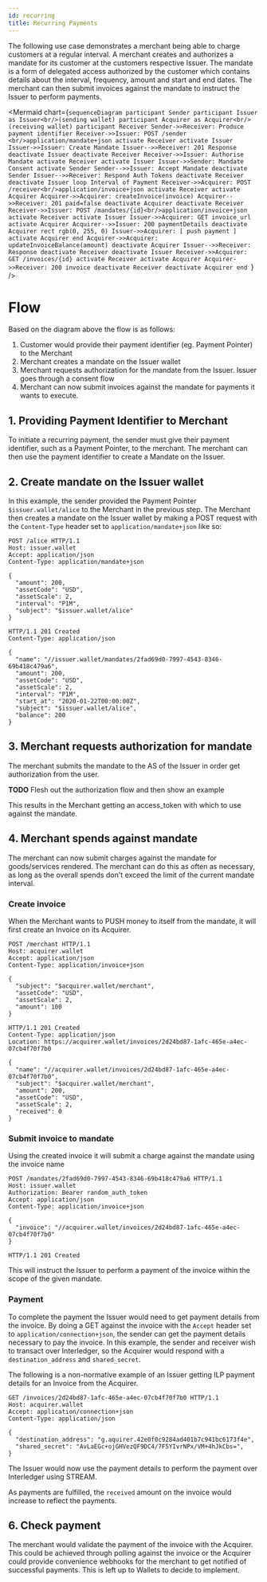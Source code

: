 ```yaml
---
id: recurring
title: Recurring Payments
---
```


The following use case demonstrates a merchant being able to charge customers at a regular interval. A merchant creates
and authorizes a mandate for its customer at the customers respective Issuer. The mandate is a form of delegated access
authorized by the customer which contains details about the interval, 
frequency, amount and start and end dates. The merchant can then submit invoices against the mandate to instruct
the Issuer to perform payments.

<Mermaid chart={`sequenceDiagram
participant Sender
participant Issuer as Issuer<br/>(sending wallet)
participant Acquirer as Acquirer<br/>(receiving wallet)
participant Receiver
Sender->>Receiver: Produce payment identifier
Receiver->>Issuer: POST /sender <br/>application/mandate+json
activate Receiver
activate Issuer
Issuer->>Issuer: Create Mandate
Issuer-->>Receiver: 201 Response
deactivate Issuer
deactivate Receiver
Receiver->>Issuer: Authorise Mandate
activate Receiver
activate Issuer
    Issuer->>Sender: Mandate Consent
    activate Sender
    Sender-->>Issuer: Accept Mandate
    deactivate Sender
Issuer-->>Receiver: Respond Auth Tokens
deactivate Receiver
deactivate Issuer
loop Interval of Payment
Receiver->>Acquirer: POST /receiver<br/>application/invoice+json
activate Receiver
activate Acquirer
Acquirer->>Acquirer: createInvoice(invoice)
Acquirer-->>Receiver: 201 paid=false
deactivate Acquirer
deactivate Receiver
Receiver->>Issuer: POST /mandates/{id}<br/>application/invoice+json
activate Receiver
activate Issuer
Issuer->>Acquirer: GET invoice_url
activate Acquirer
Acquirer-->>Issuer: 200 paymentDetails
deactivate Acquirer
rect rgb(0, 255, 0)
    Issuer->>Acquirer: [ push payment ]
    activate Acquirer
end
Acquirer->>Acquirer: updateInvoiceBalance(amount)
deactivate Acquirer
Issuer-->>Receiver: Response
deactivate Receiver
deactivate Issuer
Receiver->>Acquirer: GET /invoices/{id}
activate Receiver
activate Acquirer
Acquirer->>Receiver: 200 invoice
deactivate Receiver
deactivate Acquirer
end
`}
/>

# Flow

Based on the diagram above the flow is as follows:
1. Customer would provide their payment identifier (eg. Payment Pointer) to the Merchant
2. Merchant creates a mandate on the Issuer wallet
3. Merchant requests authorization for the mandate from the Issuer. Issuer goes through a consent flow 
4. Merchant can now submit invoices against the mandate for payments it wants to execute.

## 1. Providing Payment Identifier to Merchant

To initiate a recurring payment, the sender must give their payment identifier, such as a Payment Pointer, to
the merchant. The merchant can then use the payment identifier to create a Mandate on the Issuer.

## 2. Create mandate on the Issuer wallet

In this example, the sender provided the Payment Pointer `$issuer.wallet/alice` to the Merchant in the previous step.
The Merchant then creates a mandate on the Issuer wallet by making a POST request with the `Content-Type` header
set to `application/mandate+json` like so:

```http
POST /alice HTTP/1.1
Host: issuer.wallet
Accept: application/json
Content-Type: application/mandate+json

{
  "amount": 200,
  "assetCode": "USD",
  "assetScale": 2,
  "interval": "P1M",
  "subject": "$issuer.wallet/alice"
}
```

```http
HTTP/1.1 201 Created
Content-Type: application/json

{
  "name": "//issuer.wallet/mandates/2fad69d0-7997-4543-8346-69b418c479a6",
  "amount": 200,
  "assetCode": "USD",
  "assetScale": 2,
  "interval": "P1M",
  "start_at": "2020-01-22T00:00:00Z",
  "subject": "$issuer.wallet/alice",
  "balance": 200 
}
```

## 3. Merchant requests authorization for mandate

The merchant submits the mandate to the AS of the Issuer in order get authorization from the user.

**TODO** Flesh out the authorization flow and then show an example


This results in the Merchant getting an access_token with which to use against the mandate.

## 4. Merchant spends against mandate

The merchant can now submit charges against the mandate for goods/services rendered. The merchant can do this as often
as necessary, as long as the overall spends don't exceed the limit of the current mandate interval. 
 
### Create invoice

When the Merchant wants to PUSH money to itself from the mandate, it will first create an Invoice on its Acquirer.

```http
POST /merchant HTTP/1.1
Host: acquirer.wallet
Accept: application/json
Content-Type: application/invoice+json

{
  "subject": "$acquirer.wallet/merchant",
  "assetCode": "USD",
  "assetScale": 2,
  "amount": 100
}
```


```http
HTTP/1.1 201 Created
Content-Type: application/json
Location: https://acquirer.wallet/invoices/2d24bd87-1afc-465e-a4ec-07cb4f70f7b0

{
  "name": "//acquirer.wallet/invoices/2d24bd87-1afc-465e-a4ec-07cb4f70f7b0",
  "subject": "$acquirer.wallet/merchant",
  "amount": 200,
  "assetCode": "USD",
  "assetScale": 2,
  "received": 0
}
```

### Submit invoice to mandate

Using the created invoice it will submit a charge against the mandate using the invoice name

```http
POST /mandates/2fad69d0-7997-4543-8346-69b418c479a6 HTTP/1.1
Host: issuer.wallet
Authorization: Bearer random_auth_token
Accept: application/json
Content-Type: application/invoice+json

{
  "invoice": "//acquirer.wallet/invoices/2d24bd87-1afc-465e-a4ec-07cb4f70f7b0"
}

```

```http
HTTP/1.1 201 Created
```

This will instruct the Issuer to perform a payment of the invoice within the scope of the given mandate.

### Payment

To complete the payment the Issuer would need to get payment details from the invoice. By doing a GET against
the invoice with the `Accept` header set to `application/connection+json`, the sender can get the 
payment details necessary to pay the invoice. In this example, the sender and receiver wish to transact over Interledger, 
so the Acquirer would respond with a `destination_address` and `shared_secret`.

The following is a non-normative example of an Issuer getting ILP payment details for an Invoice from the Acquirer.

```http
GET /invoices/2d24bd87-1afc-465e-a4ec-07cb4f70f7b0 HTTP/1.1
Host: acquirer.wallet
Accept: application/connection+json
Content-Type: application/json

{
  "destination_address": "g.aquirer.42e0f0c9284ad401b7c941bc6173f4e",
  "shared_secret": "AvLaEGc+ojGHVezQF9DC4/7F5YIvrNPx/VM+4hJkCbs=",
}
```

The Issuer would now use the payment details to perform the payment over Interledger using STREAM. 

As payments are fulfilled, the `received` amount on the invoice would increase to reflect the payments.

## 6. Check payment

The merchant would validate the payment of the invoice with the Acquirer. This could be achieved through polling against the invoice
or the Acquirer could provide convenience webhooks for the merchant to get notified of successful payments. This is left up to Wallets to
decide to implement.
